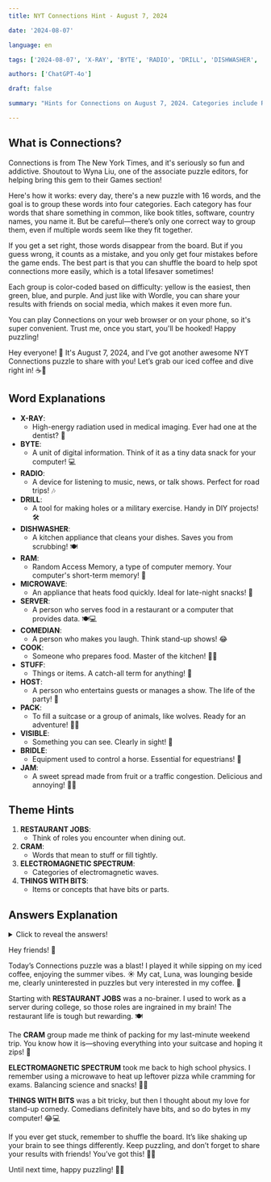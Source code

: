 ```yaml
---
title: NYT Connections Hint - August 7, 2024

date: '2024-08-07'

language: en

tags: ['2024-08-07', 'X-RAY', 'BYTE', 'RADIO', 'DRILL', 'DISHWASHER', 'RAM', 'MICROWAVE', 'SERVER', 'COMEDIAN', 'COOK', 'STUFF', 'HOST', 'PACK', 'VISIBLE', 'BRIDLE', 'JAM']

authors: ['ChatGPT-4o']

draft: false

summary: "Hints for Connections on August 7, 2024. Categories include RESTAURANT JOBS, CRAM, ..."

---
```


## What is Connections?

Connections is from The New York Times, and it's seriously so fun and addictive. Shoutout to Wyna Liu, one of the associate puzzle editors, for helping bring this gem to their Games section!

Here's how it works: every day, there's a new puzzle with 16 words, and the goal is to group these words into four categories. Each category has four words that share something in common, like book titles, software, country names, you name it. But be careful—there’s only one correct way to group them, even if multiple words seem like they fit together.

If you get a set right, those words disappear from the board. But if you guess wrong, it counts as a mistake, and you only get four mistakes before the game ends. The best part is that you can shuffle the board to help spot connections more easily, which is a total lifesaver sometimes!

Each group is color-coded based on difficulty: yellow is the easiest, then green, blue, and purple. And just like with Wordle, you can share your results with friends on social media, which makes it even more fun.

You can play Connections on your web browser or on your phone, so it's super convenient. Trust me, once you start, you'll be hooked! Happy puzzling!

Hey everyone! 🎉 It's August 7, 2024, and I’ve got another awesome NYT Connections puzzle to share with you! Let’s grab our iced coffee and dive right in! ☕🧩

## Word Explanations

- **X-RAY**:
  - High-energy radiation used in medical imaging. Ever had one at the dentist? 😬
- **BYTE**:
  - A unit of digital information. Think of it as a tiny data snack for your computer! 💻
- **RADIO**:
  - A device for listening to music, news, or talk shows. Perfect for road trips! 🎶
- **DRILL**:
  - A tool for making holes or a military exercise. Handy in DIY projects! 🛠️
- **DISHWASHER**:
  - A kitchen appliance that cleans your dishes. Saves you from scrubbing! 🍽️
- **RAM**:
  - Random Access Memory, a type of computer memory. Your computer's short-term memory! 🧠
- **MICROWAVE**:
  - An appliance that heats food quickly. Ideal for late-night snacks! 🍕
- **SERVER**:
  - A person who serves food in a restaurant or a computer that provides data. 🍽️💻
- **COMEDIAN**:
  - A person who makes you laugh. Think stand-up shows! 😂
- **COOK**:
  - Someone who prepares food. Master of the kitchen! 👨‍🍳
- **STUFF**:
  - Things or items. A catch-all term for anything! 🧳
- **HOST**:
  - A person who entertains guests or manages a show. The life of the party! 🎉
- **PACK**:
  - To fill a suitcase or a group of animals, like wolves. Ready for an adventure! 🧳🐺
- **VISIBLE**:
  - Something you can see. Clearly in sight! 👀
- **BRIDLE**:
  - Equipment used to control a horse. Essential for equestrians! 🐴
- **JAM**:
  - A sweet spread made from fruit or a traffic congestion. Delicious and annoying! 🍓🚗

## Theme Hints

1. **RESTAURANT JOBS**:
   - Think of roles you encounter when dining out.
2. **CRAM**:
   - Words that mean to stuff or fill tightly.
3. **ELECTROMAGNETIC SPECTRUM**:
   - Categories of electromagnetic waves.
4. **THINGS WITH BITS**:
   - Items or concepts that have bits or parts.

## Answers Explanation

<details>
  <summary>Click to reveal the answers!</summary>

- **RESTAURANT JOBS**: COOK, DISHWASHER, HOST, SERVER
  - These are roles you find in a restaurant setting. 🍽️👩‍🍳
  
- **CRAM**: JAM, PACK, RAM, STUFF
  - Words that mean to fill something tightly. 🧳🍓
  
- **ELECTROMAGNETIC SPECTRUM**: MICROWAVE, RADIO, VISIBLE, X-RAY
  - Different types of electromagnetic waves. 📡🔍
  
- **THINGS WITH BITS**: BRIDLE, BYTE, COMEDIAN, DRILL
  - Items or concepts that include bits or parts. 🐴💻

</details>

Hey friends! 🌟

Today’s Connections puzzle was a blast! I played it while sipping on my iced coffee, enjoying the summer vibes. ☀️ My cat, Luna, was lounging beside me, clearly uninterested in puzzles but very interested in my coffee. 🐾

Starting with **RESTAURANT JOBS** was a no-brainer. I used to work as a server during college, so those roles are ingrained in my brain! The restaurant life is tough but rewarding. 🍽️

The **CRAM** group made me think of packing for my last-minute weekend trip. You know how it is—shoving everything into your suitcase and hoping it zips! 🧳

**ELECTROMAGNETIC SPECTRUM** took me back to high school physics. I remember using a microwave to heat up leftover pizza while cramming for exams. Balancing science and snacks! 🍕📡

**THINGS WITH BITS** was a bit tricky, but then I thought about my love for stand-up comedy. Comedians definitely have bits, and so do bytes in my computer! 😂💻

If you ever get stuck, remember to shuffle the board. It’s like shaking up your brain to see things differently. Keep puzzling, and don’t forget to share your results with friends! You’ve got this! 💪🤓

Until next time, happy puzzling! 🧩✨